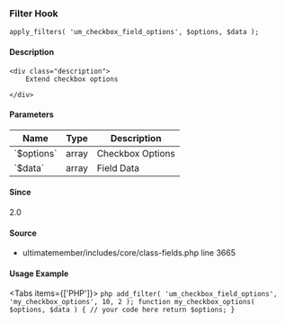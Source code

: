 
### Filter Hook    
    
```
apply_filters( 'um_checkbox_field_options', $options, $data );
```

#### Description
    <div class="description">
        Extend checkbox options
 
    </div>

#### Parameters
            
<table className="table-auto mt-2 border dark:border-gray-500 p-5 text-sm text-left">
<thead>
<tr>
<th  className="px-3">Name</th>
<th  className="px-3">Type</th>
<th  className="px-3">Description</th>
</tr>
</thead>
<tbody>
               <tr >
               <td className="px-3 py-2">`$options`</td>
               <td className="px-3 py-2">array</td>
               <td className="px-3 py-2 text-sm">Checkbox Options</td>
               </tr>
               <tr >
               <td className="px-3 py-2">`$data`</td>
               <td className="px-3 py-2">array</td>
               <td className="px-3 py-2 text-sm">Field Data</td>
               </tr>
</tbody>
</table>

#### Since
<div class="description">
2.0
</div>

#### Source
  - <Link href="/developer/files/includes-core-class-fields#source-view.3665">ultimatemember/includes/core/class-fields.php</Link> <Link href="/developer/files/includes-core-class-fields#source-view.3665">line 3665</Link>



#### Usage Example

<Tabs items={['PHP']}>
    <Tab>
    ```php
    add_filter( 'um_checkbox_field_options', 'my_checkbox_options', 10, 2 );
 function my_checkbox_options( $options, $data ) {
     // your code here
     return $options;
 }
    ```
    </Tab>
</Tabs>
